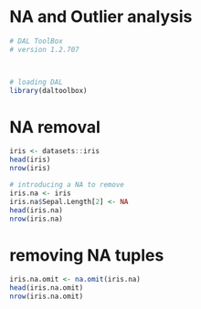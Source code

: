 # NA and Outlier analysis

```r
# DAL ToolBox
# version 1.2.707



# loading DAL
library(daltoolbox) 
```

# NA removal

```r
iris <- datasets::iris
head(iris)
nrow(iris)
```

```r
# introducing a NA to remove
iris.na <- iris
iris.na$Sepal.Length[2] <- NA
head(iris.na)
nrow(iris.na)
```

# removing NA tuples

```r
iris.na.omit <- na.omit(iris.na)
head(iris.na.omit)
nrow(iris.na.omit)
```

